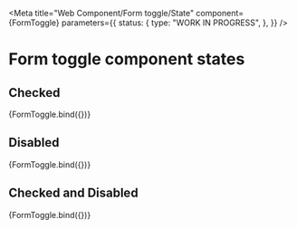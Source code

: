 <!-- @license CC0-1.0 -->


<Meta
  title="Web Component/Form toggle/State"
  component={FormToggle}
  parameters={{
    status: {
      type: "WORK IN PROGRESS",
    },
  }}
/>

# Form toggle component states

## Checked

<Canvas>
  <Story
    name="Checked"
    args={{
      checked: true,
    }}
  >
    {FormToggle.bind({})}
  </Story>
</Canvas>

## Disabled

<Canvas>
  <Story
    name="Disabled"
    args={{
      disabled: true,
    }}
  >
    {FormToggle.bind({})}
  </Story>
</Canvas>

## Checked and Disabled

<Canvas>
  <Story
    name="Checked and disabled"
    args={{
      disabled: true,
      checked: true,
    }}
  >
    {FormToggle.bind({})}
  </Story>
</Canvas>
